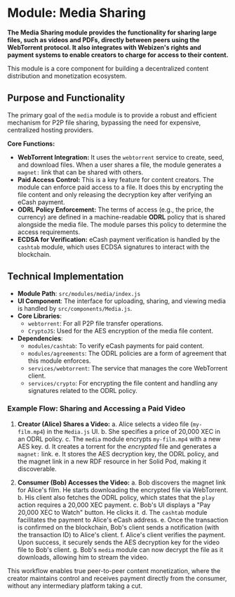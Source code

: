 # Module: Media Sharing

**The Media Sharing module provides the functionality for sharing large files, such as videos and PDFs, directly between peers using the WebTorrent protocol. It also integrates with Webizen's rights and payment systems to enable creators to charge for access to their content.**

This module is a core component for building a decentralized content distribution and monetization ecosystem.

## Purpose and Functionality

The primary goal of the `media` module is to provide a robust and efficient mechanism for P2P file sharing, bypassing the need for expensive, centralized hosting providers.

**Core Functions:**
-   **WebTorrent Integration:** It uses the `webtorrent` service to create, seed, and download files. When a user shares a file, the module generates a `magnet:` link that can be shared with others.
-   **Paid Access Control:** This is a key feature for content creators. The module can enforce paid access to a file. It does this by encrypting the file content and only releasing the decryption key after verifying an eCash payment.
-   **ODRL Policy Enforcement:** The terms of access (e.g., the price, the currency) are defined in a machine-readable **ODRL** policy that is shared alongside the media file. The module parses this policy to determine the access requirements.
-   **ECDSA for Verification:** eCash payment verification is handled by the `cashtab` module, which uses ECDSA signatures to interact with the blockchain.

## Technical Implementation

-   **Module Path**: `src/modules/media/index.js`
-   **UI Component**: The interface for uploading, sharing, and viewing media is handled by `src/components/Media.js`.
-   **Core Libraries**:
    -   `webtorrent`: For all P2P file transfer operations.
    -   `CryptoJS`: Used for the AES encryption of the media file content.
-   **Dependencies**:
    -   `modules/cashtab`: To verify eCash payments for paid content.
    -   `modules/agreements`: The ODRL policies are a form of agreement that this module enforces.
    -   `services/webtorrent`: The service that manages the core WebTorrent client.
    -   `services/crypto`: For encrypting the file content and handling any signatures related to the ODRL policy.

### Example Flow: Sharing and Accessing a Paid Video

1.  **Creator (Alice) Shares a Video:**
    a. Alice selects a video file (`my-film.mp4`) in the `Media.js` UI.
    b. She specifies a price of 20,000 XEC in an ODRL policy.
    c. The `media` module encrypts `my-film.mp4` with a new AES key.
    d. It creates a torrent for the *encrypted* file and generates a `magnet:` link.
    e. It stores the AES decryption key, the ODRL policy, and the magnet link in a new RDF resource in her Solid Pod, making it discoverable.

2.  **Consumer (Bob) Accesses the Video:**
    a. Bob discovers the magnet link for Alice's film. He starts downloading the encrypted file via WebTorrent.
    b. His client also fetches the ODRL policy, which states that the `play` action requires a 20,000 XEC payment.
    c. Bob's UI displays a "Pay 20,000 XEC to Watch" button. He clicks it.
    d. The `cashtab` module facilitates the payment to Alice's eCash address.
    e. Once the transaction is confirmed on the blockchain, Bob's client sends a notification (with the transaction ID) to Alice's client.
    f. Alice's client verifies the payment. Upon success, it securely sends the AES decryption key for the video file to Bob's client.
    g. Bob's `media` module can now decrypt the file as it downloads, allowing him to stream the video.

This workflow enables true peer-to-peer content monetization, where the creator maintains control and receives payment directly from the consumer, without any intermediary platform taking a cut.
